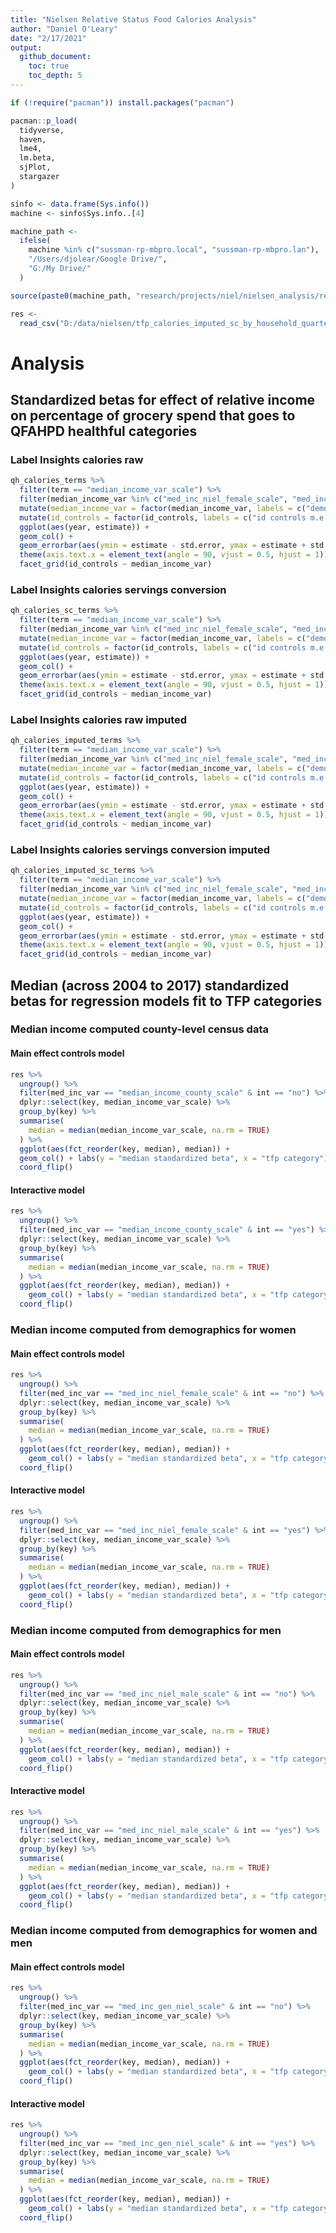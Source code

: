 ```yaml
---
title: "Nielsen Relative Status Food Calories Analysis"
author: "Daniel O'Leary"
date: "2/17/2021"
output:
  github_document:
    toc: true
    toc_depth: 5
---
```


```r
if (!require("pacman")) install.packages("pacman")

pacman::p_load(
  tidyverse, 
  haven,
  lme4,
  lm.beta,
  sjPlot,
  stargazer
)
```

```r
sinfo <- data.frame(Sys.info())
machine <- sinfo$Sys.info..[4]

machine_path <- 
  ifelse(
    machine %in% c("sussman-rp-mbpro.local", "sussman-rp-mbpro.lan"), 
    "/Users/djolear/Google Drive/", 
    "G:/My Drive/"
  )

source(paste0(machine_path, "research/projects/niel/nielsen_analysis/relative_status_analysis/food_calories_regression_results_munge.R"))

res <-
  read_csv("D:/data/nielsen/tfp_calories_imputed_sc_by_household_quarterly/tfp_calories_imputed_sc_by_household_quarterly_regression_results.csv")
```



# Analysis

## Standardized betas for effect of relative income on percentage of grocery spend that goes to QFAHPD healthful categories

### Label Insights calories raw

```r
qh_calories_terms %>% 
  filter(term == "median_income_var_scale") %>% 
  filter(median_income_var %in% c("med_inc_niel_female_scale", "med_inc_niel_male_scale", "med_inc_gen_niel_scale", "median_income_county_scale")) %>% 
  mutate(median_income_var = factor(median_income_var, labels = c("demo gen", "demo fem", "demo men", "county census"))) %>%
  mutate(id_controls = factor(id_controls, labels = c("id controls m.e.", "id controls int."))) %>%
  ggplot(aes(year, estimate)) +
  geom_col() + 
  geom_errorbar(aes(ymin = estimate - std.error, ymax = estimate + std.error), width = 0.1) +
  theme(axis.text.x = element_text(angle = 90, vjust = 0.5, hjust = 1)) +
  facet_grid(id_controls ~ median_income_var)
```


### Label Insights calories servings conversion

```r
qh_calories_sc_terms %>% 
  filter(term == "median_income_var_scale") %>% 
  filter(median_income_var %in% c("med_inc_niel_female_scale", "med_inc_niel_male_scale", "med_inc_gen_niel_scale", "median_income_county_scale")) %>% 
  mutate(median_income_var = factor(median_income_var, labels = c("demo gen", "demo fem", "demo men", "county census"))) %>%
  mutate(id_controls = factor(id_controls, labels = c("id controls m.e.", "id controls int."))) %>%
  ggplot(aes(year, estimate)) +
  geom_col() + 
  geom_errorbar(aes(ymin = estimate - std.error, ymax = estimate + std.error), width = 0.1) +
  theme(axis.text.x = element_text(angle = 90, vjust = 0.5, hjust = 1)) +
  facet_grid(id_controls ~ median_income_var)
```

### Label Insights calories raw imputed

```r
qh_calories_imputed_terms %>% 
  filter(term == "median_income_var_scale") %>% 
  filter(median_income_var %in% c("med_inc_niel_female_scale", "med_inc_niel_male_scale", "med_inc_gen_niel_scale", "median_income_county_scale")) %>% 
  mutate(median_income_var = factor(median_income_var, labels = c("demo gen", "demo fem", "demo men", "county census"))) %>%
  mutate(id_controls = factor(id_controls, labels = c("id controls m.e.", "id controls int."))) %>%
  ggplot(aes(year, estimate)) +
  geom_col() + 
  geom_errorbar(aes(ymin = estimate - std.error, ymax = estimate + std.error), width = 0.1) +
  theme(axis.text.x = element_text(angle = 90, vjust = 0.5, hjust = 1)) +
  facet_grid(id_controls ~ median_income_var)
```


### Label Insights calories servings conversion imputed

```r
qh_calories_imputed_sc_terms %>% 
  filter(term == "median_income_var_scale") %>% 
  filter(median_income_var %in% c("med_inc_niel_female_scale", "med_inc_niel_male_scale", "med_inc_gen_niel_scale", "median_income_county_scale")) %>% 
  mutate(median_income_var = factor(median_income_var, labels = c("demo gen", "demo fem", "demo men", "county census"))) %>%
  mutate(id_controls = factor(id_controls, labels = c("id controls m.e.", "id controls int."))) %>%
  ggplot(aes(year, estimate)) +
  geom_col() + 
  geom_errorbar(aes(ymin = estimate - std.error, ymax = estimate + std.error), width = 0.1) +
  theme(axis.text.x = element_text(angle = 90, vjust = 0.5, hjust = 1)) +
  facet_grid(id_controls ~ median_income_var)
```


## Median (across 2004 to 2017) standardized betas for regression models fit to TFP categories

### Median income computed county-level census data

#### Main effect controls model

```r
res %>% 
  ungroup() %>% 
  filter(med_inc_var == "median_income_county_scale" & int == "no") %>% 
  dplyr::select(key, median_income_var_scale) %>% 
  group_by(key) %>% 
  summarise(
    median = median(median_income_var_scale, na.rm = TRUE)
  ) %>% 
  ggplot(aes(fct_reorder(key, median), median)) +
  geom_col() + labs(y = "median standardized beta", x = "tfp category") +
  coord_flip()
```


#### Interactive model

```r
res %>% 
  ungroup() %>% 
  filter(med_inc_var == "median_income_county_scale" & int == "yes") %>% 
  dplyr::select(key, median_income_var_scale) %>% 
  group_by(key) %>% 
  summarise(
    median = median(median_income_var_scale, na.rm = TRUE)
  ) %>% 
  ggplot(aes(fct_reorder(key, median), median)) +
    geom_col() + labs(y = "median standardized beta", x = "tfp category") +
  coord_flip()
```


### Median income computed from demographics for women

#### Main effect controls model

```r
res %>% 
  ungroup() %>% 
  filter(med_inc_var == "med_inc_niel_female_scale" & int == "no") %>% 
  dplyr::select(key, median_income_var_scale) %>% 
  group_by(key) %>% 
  summarise(
    median = median(median_income_var_scale, na.rm = TRUE)
  ) %>% 
  ggplot(aes(fct_reorder(key, median), median)) +
    geom_col() + labs(y = "median standardized beta", x = "tfp category") +
  coord_flip()
```


#### Interactive model

```r
res %>% 
  ungroup() %>% 
  filter(med_inc_var == "med_inc_niel_female_scale" & int == "yes") %>% 
  dplyr::select(key, median_income_var_scale) %>% 
  group_by(key) %>% 
  summarise(
    median = median(median_income_var_scale, na.rm = TRUE)
  ) %>% 
  ggplot(aes(fct_reorder(key, median), median)) +
    geom_col() + labs(y = "median standardized beta", x = "tfp category") +
  coord_flip()
```


### Median income computed from demographics for men

#### Main effect controls model

```r
res %>% 
  ungroup() %>% 
  filter(med_inc_var == "med_inc_niel_male_scale" & int == "no") %>% 
  dplyr::select(key, median_income_var_scale) %>% 
  group_by(key) %>% 
  summarise(
    median = median(median_income_var_scale, na.rm = TRUE)
  ) %>% 
  ggplot(aes(fct_reorder(key, median), median)) +
    geom_col() + labs(y = "median standardized beta", x = "tfp category") +
  coord_flip()
```

#### Interactive model

```r
res %>% 
  ungroup() %>% 
  filter(med_inc_var == "med_inc_niel_male_scale" & int == "yes") %>% 
  dplyr::select(key, median_income_var_scale) %>% 
  group_by(key) %>% 
  summarise(
    median = median(median_income_var_scale, na.rm = TRUE)
  ) %>% 
  ggplot(aes(fct_reorder(key, median), median)) +
    geom_col() + labs(y = "median standardized beta", x = "tfp category") +
  coord_flip()
```


### Median income computed from demographics for women and men

#### Main effect controls model

```r
res %>% 
  ungroup() %>% 
  filter(med_inc_var == "med_inc_gen_niel_scale" & int == "no") %>% 
  dplyr::select(key, median_income_var_scale) %>% 
  group_by(key) %>% 
  summarise(
    median = median(median_income_var_scale, na.rm = TRUE)
  ) %>% 
  ggplot(aes(fct_reorder(key, median), median)) +
    geom_col() + labs(y = "median standardized beta", x = "tfp category") +
  coord_flip()
```

#### Interactive model

```r
res %>% 
  ungroup() %>% 
  filter(med_inc_var == "med_inc_gen_niel_scale" & int == "yes") %>% 
  dplyr::select(key, median_income_var_scale) %>% 
  group_by(key) %>% 
  summarise(
    median = median(median_income_var_scale, na.rm = TRUE)
  ) %>% 
  ggplot(aes(fct_reorder(key, median), median)) +
    geom_col() + labs(y = "median standardized beta", x = "tfp category") +
  coord_flip()
```
